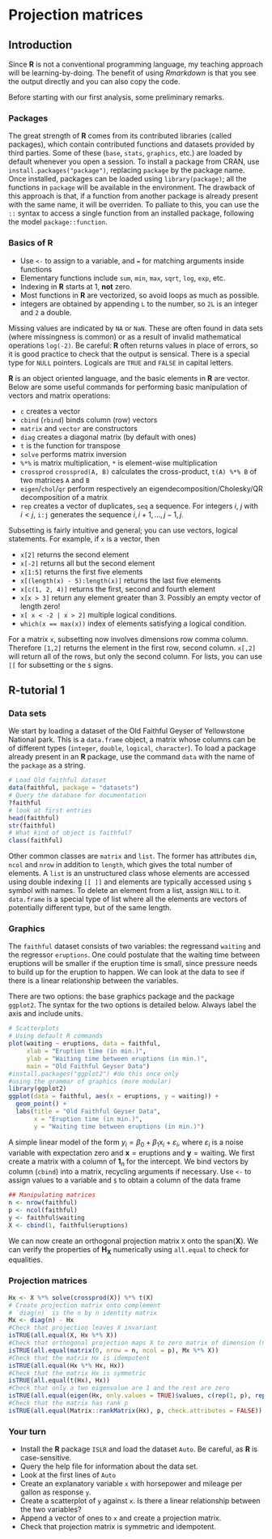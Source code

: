# Projection matrices

## Introduction

Since **R** is not a conventional programming language, my teaching approach will be learning-by-doing. The benefit of using *Rmarkdown* is that you see the output directly and you can also copy the code.
 
Before starting with our first analysis, some preliminary remarks.  
 
### Packages

The great strength of **R** comes from its contributed libraries (called packages), which contain contributed functions and datasets provided by third parties. Some of these (`base`, `stats`, `graphics`, etc.) are loaded by default whenever you open a session.
To install a package from CRAN, use `install.packages("package")`, replacing `package` by the package name. Once installed, packages can be loaded using `library(package)`; all the functions in `package` will be available in the environment. The drawback of this approach is that, if a function from another package is already present with the same name, it will be overriden. 
To palliate to this, you can use the `::` syntax to access a single function from an installed package, following the model `package::function`. 

### Basics of **R**

- Use `<-` to assign to a variable, and `=` for matching arguments inside functions
- Elementary functions include `sum`, `min`, `max`, `sqrt`, `log`, `exp`, etc. 
- Indexing in **R** starts at 1, **not** zero. 
- Most functions in **R** are vectorized, so avoid loops as much as possible.
- integers are obtained by appending `L` to the number, so `2L` is an integer and `2` a double.

Missing values are indicated by `NA` or `NaN`. These are often found in data sets (where missingness is common) or as a result of invalid mathematical operations `log(-2)`. Be careful: **R** often returns values in place of errors, so it is good practice to check that the output is sensical. There is a special type for `NULL` pointers. Logicals are `TRUE` and `FALSE` in capital letters.

**R** is an object oriented language, and the basic elements in **R** are vector. Below are some useful commands for performing basic manipulation of vectors and matrix operations:

- `c` creates a vector
- `cbind` (`rbind`) binds column (row) vectors
- `matrix` and `vector` are constructors
- `diag` creates a diagonal matrix (by default with ones)
- `t` is the function for transpose
- `solve` performs matrix inversion
- `%*%` is matrix multiplication, `*` is element-wise multiplication
- `crossprod` `crossprod(A, B)` calculates the cross-product, `t(A) %*% B` of two matrices `A` and `B`
- `eigen`/`chol`/`qr` perform respectively an eigendecomposition/Cholesky/QR decomposition of a matrix
- `rep` creates a vector of duplicates, `seq` a sequence. For integers $i$, $j$ with $i<j$, `i:j` generates the sequence $i, i+1, \ldots, j-1, j$.

Subsetting is fairly intuitive and general;  you can use vectors, logical statements. For example, if `x` is a vector,
then 

- `x[2]` returns the second element
- `x[-2]` returns all but the second element
- `x[1:5]` returns the first five elements
- `x[(length(x) - 5):length(x)]` returns the last five elements
- `x[c(1, 2, 4)]` returns the first, second and fourth element
- `x[x > 3]` return any element greater than 3. Possibly an empty vector of length zero!
- `x[ x < -2 | x > 2]` multiple logical conditions.
- `which(x == max(x))` index of elements satisfying a logical condition.

For a matrix `x`, subsetting now involves dimensions row comma column. Therefore `[1,2]` returns the element in the first row, second column. `x[,2]` will return all of the rows, but only the second column. For lists, you can use `[[ ` for subsetting or the `$` signs.

## R-tutorial 1 {#week1}

### Data sets

We start by loading a dataset of the Old Faithful Geyser of Yellowstone National park. 
This is a `data.frame` object, a matrix whose columns can be of different types (`integer`, `double`, `logical`, `character`). 
To load a package already present in an **R** package, use the command `data` with the name of the `package` as a string.

```r
# Load Old faithful dataset
data(faithful, package = "datasets")
# Query the database for documentation
?faithful
# look at first entries
head(faithful)
str(faithful)
# What kind of object is faithful? 
class(faithful)
```

Other common classes are `matrix` and `list`. The former has attributes `dim`, `ncol` and `nrow` in addition to `length`, which gives the total number of elements. A `list` is an unstructured class whose elements are accessed using double indexing `[[ ]]` and elements are typically accessed using `$` symbol with names. To delete an element from a list, assign  `NULL` to it. `data.frame` is a special type of list where all the elements are vectors of potentially different type, but of the same length.

### Graphics

The `faithful` dataset consists of two variables: the regressand `waiting` and the regressor `eruptions`. One could postulate that the waiting time between eruptions will be smaller if the eruption time is small, since pressure needs to build up for the eruption to happen. We can look at the data to see if there is a linear relationship between the variables. 

There are two options: the base graphics package and the package `ggplot2`. The syntax for the two options is detailed below. Always label the axis and include units.


```r
# Scatterplots
# Using default R commands
plot(waiting ~ eruptions, data = faithful, 
     xlab = "Eruption time (in min.)", 
     ylab = "Waiting time between eruptions (in min.)",
     main = "Old Faithful Geyser Data")
#install.packages("ggplot2") #do this once only
#using the grammar of graphics (more modular)
library(ggplot2)
ggplot(data = faithful, aes(x = eruptions, y = waiting)) + 
  geom_point() +  
  labs(title = "Old Faithful Geyser Data", 
       x = "Eruption time (in min.)", 
       y = "Waiting time between eruptions (in min.)")
```

A simple linear model of the form $y_i = \beta_0 + \beta_1 \mathrm{x}_i + \varepsilon_i$, where $\varepsilon_i$ is a noise variable with expectation zero and $\mathbf{x} = \mathsf{eruptions}$ and $\boldsymbol{y} = \mathsf{waiting}$. We first create a matrix with a column of $\mathbf{1}_n$ for the intercept.  We bind vectors by column (`cbind`) into a matrix, recycling arguments if necessary. Use `<-` to assign values to a variable and `$` to obtain a column of the data frame

```r
## Manipulating matrices
n <- nrow(faithful)
p <- ncol(faithful)
y <- faithful$waiting
X <- cbind(1, faithful$eruptions)
```

We can now create an orthogonal projection matrix `X` onto the $\mathsf{span}(\mathbf{X})$. We can verify the properties of $\mathbf{H}_{\mathbf{X}}$ numerically using `all.equal` to check for equalities.

### Projection matrices

```r
Hx <- X %*% solve(crossprod(X)) %*% t(X)
# Create projection matrix onto complement 
# `diag(n)` is the n by n identity matrix
Mx <- diag(n) - Hx
#Check that projection leaves X invariant
isTRUE(all.equal(X, Hx %*% X))
#Check that orthogonal projection maps X to zero matrix of dimension (n, p)
isTRUE(all.equal(matrix(0, nrow = n, ncol = p), Mx %*% X))
#Check that the matrix Hx is idempotent
isTRUE(all.equal(Hx %*% Hx, Hx))
#Check that the matrix Hx is symmetric
isTRUE(all.equal(t(Hx), Hx))
#Check that only a two eigenvalue are 1 and the rest are zero
isTRUE(all.equal(eigen(Hx, only.values = TRUE)$values, c(rep(1, p), rep(0, n - p))))
#Check that the matrix has rank p
isTRUE(all.equal(Matrix::rankMatrix(Hx), p, check.attributes = FALSE))
```

### Your turn {-}

- Install the **R** package `ISLR` and load the dataset `Auto`. Be careful, as **R** is case-sensitive.
- Query the help file for information about the data set.
- Look at the first lines of `Auto`
- Create an explanatory variable `x` with horsepower and mileage per gallon as response `y`.
- Create a scatterplot of `y` against `x`. Is there a linear relationship between the two variables?
- Append a vector of ones to `x` and create a projection matrix.
- Check that projection matrix is symmetric and idempotent.

